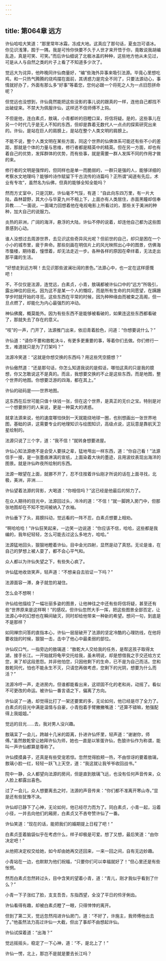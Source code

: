 ```yaml
---
---
---
```

title: 第064章 远方
---





许仙哈哈大笑道：“那里常年冰霜，冻成大地。这真应了那句话，夏虫岂可语冰。你见识浅薄，囿于一隅，我是可怜你快要不久于人世才来开悟于你，竟敢说我胡编乱造，真是可笑、可笑。”而后许仙细说了北极冰盖的种种，这些地方他从未见过，可是从人与自然之类的片子上看了不知道多少次了。

觉远大为诧异，他昨晚同许仙商量好，“编”些海外异事来吸引法源。毕竟心里想吃鸡，和一只热气腾腾的烧鸡摆在面前，其诱惑力是完全不同了，只要法源动心，事情就好办了，外面有那么多“好事”等着您，您何必跟一个将死之人为一点旧怨拼命呢？

但觉远也没想到，许仙竟然能把这些没影的事儿说的跟真的一样，连他自己都找不出破绽来。不禁大为佩服许仙，这样还不信师傅不上钩。

不但是他，连白素贞，敖璃，小青都听的目瞪口呆，将信将疑。是的，这些事儿在另一个时代几乎是无人不知的东西，但却是靠着无数代人一点点的探索研究出来的。许仙，是站在巨人的肩膀上，是站在整个人类文明的肩膀上。

不能不说，整个人类文明在某些方面，同这个世界的仙佛体系可能还有些不小的差距，那就是个体的力量与思维，修行者都是精英中的精英。但在另一方面，却也有着自己的优势，发挥群体的优势，而有些事，就是需要一群人发挥不同的作用才做的来。

修行者的文明是强悍的，但同样也是单一而脆弱的，一群只是强的人，能够详细的考察水文地理吗？能够吟诗作赋留下千古流传的诗篇吗？正所谓“闻道有先后，术业有专攻”，虽然名为仙佛，但真的能够全知全能吗？

然而方丈室中，只是沉默，许仙毫不气馁，有道：“自此向东四万里，有一片大陆，森林碧野，其大小与华夏九州不相上下，上面亦有人类居住，赤面黑瞳却信奉异教……”一面说，一面竭力回想着他在电视电影上所看过的，那些关于美洲的种种，加大自己的说服力。

炎热的非洲，广阔的海洋，悬浮的大陆，许仙不停的说着，却连他自己都为这些图景感到心动。

谁人没想过去周游世界，去见识这些奇异风光呢？但前世的自己，却只是困在一个小小的城市里，疲于奔命。那些刻画在明信片上的风光映照出心中的图景，仿佛海市蜃楼，期待着，憧憬着，却无法走近一步。各种各样的原因在牵绊着，无法走出那平庸的生活。

“好想走到远方啊！去见识那些波澜壮阔的景色。”法源心中，也一定在这样感慨吧！

不，不仅仅是法源，连觉远，白素贞，小青，敖璃都被许仙口中的“远方”所吸引，露出神往的目光。因为这不是某一个人的慨叹，而是所有生命的共同愿望，在蹒跚学步时就开始的寻觅。这些东西在平常的时候，因为种种缘由而被束之高阁，但一旦点燃了，却能化为内心最强烈的冲动。

神仙佛魔，概莫能外。因为有些东西不是能够被看破的，如果连这些东西都看破了，那就失去了存在的意义。

“吱”的一声，门开了，法源推门出来，依旧青着脸色，问道：“你想要说什么？”

许仙道：“请你不要和敖乾决斗，有更多更重要的事，等着你们去做。你们修行一生，难道就只是为了打架吗？”

法源冷笑道：“这就是你想交换的东西吗？用这些凭空臆想？”

许仙傲然道：“还是那句话，你怎么知道我说的是假话，哪怕这真的只是我的臆想，你又怎敢说这不是真的。而且，我想要交换的不止是这些东西，而是地图，整个世界的地图。你想要泛游的四海，都在其上。”

许仙的砝码是——世界地图。

这东西在后世可能只值十块钱一张，但在这个世界，是真正的无价之宝。特别是对一个想要旅行的人来说，更是一种莫大的诱惑。

就拿法源来说，他的速度哪怕快到一天就能绕地球一圈，也别想画出一张世界地图，基础的讲，这需要专业的地理知识与绘图知识，高级点说，这玩意是靠航天卫星绘制的。

法源只说了三个字，道：“我不信！”就转身想要进屋。

许仙心知法源绝不是会受人要挟之辈，猛地甩出一样东西，道：“你自己看！”法源信手一接，是一张墨痕淋漓的宣纸，上面染着大块的墨迹，且用波纹表现出海洋的图景。就是许仙昨夜所绘制的东西。

法源一眼望在上面，就挪不开了，忍不住按着许仙刚才所说的话在上面寻找，北极，美洲，非洲……

许仙望着法源的背影，大喝道：“你相信吗？”这已经是他最后的努力了。

在众人期待的目光中，法源回过头，冷冷的道：“不信！”就一脚跨入房门中，但那张地图却在不知不觉间被纳入了衣袖。

许仙垂下了头，肩膀抖动，觉远看的一阵不忍，白素贞想要上相劝。

“啊哈哈哈！”许仙狂笑起来，一边笑一边说道：“你应该不信，哈哈，这些都是我编的，我年纪轻轻，怎么可能去过这么多地方，哈哈。”

法源猛地回头，狠狠地瞪着许仙，目中金光四射，显然是动了真怒。无论是谁，在自己的梦想上被人耍了，都不会心平气和。

众人都以为许仙失望之下，有些失心疯了。

许仙猛地收敛笑声，轻声道：“不想亲自去验证一下吗？”

法源面容一滞，身子就忽的凝住。

怎么会不想啊！

许仙给他描绘了一幅壮丽多姿的图景，让他神往之中还有些将信将疑，甚至还有些“世界原来是这样啊！”的感叹。但许仙忽然大手一挥，把这些图景全部否定，让法源心中的幻想也在瞬间破灭，同时却给他带来一种新的希望。想问一句，到底是不是那样？

如同禅宗问答的直指本心，许仙一层层破开了法源的坚定冷酷的心理防线，在他将要收拢的时候，狠狠一击，击中了他心中最柔弱的部位。

许仙叹口气，一指旁边的敖璃道：“敖乾大人交给我的任务，是帮这孩子取得太湖，接手长江。一开始就将龟甲交托给我，虽未明说，却是想借我之手交还给方丈您，来了却这段恩怨。并非他怕您，只因他剩下的生命，已不是为自己而活。您和敖乾同代，怕也不能永生不灭，只请您再做考虑，您剩下的光阴，想要为什么而活？”

法源冷哼一声，走进房内，但谁都能看出来，这顽固不化的老和尚，动摇了。看似不可更改的命运。被许仙一番言语之下，偏离了方向。

许仙说了一通，却觉得比打了一架还要累的多，无论如何，他已经是尽了全力了。白素贞的目光中满是温情与自豪，小青抱着手臂撇撇嘴道：“还算不错嘛，勉强配得上我姐姐。”

觉远的目光……去，我对男人没兴趣。

敖璃呆了一会儿，跨越十几米的距离，扑进许仙怀里，轻声道：“谢谢你，师傅。”虽然敖乾曾让她拜许仙为师，她也一直是以笨蛋许仙，色狼许仙作为称谓，能叫一声许仙都算是尊称了。

许仙摸摸鼻子，还真是有些受宠若惊。忽然觉得脸颊一热，不由惊讶的要着敖璃，敖璃小脸一红，轻轻一跃飞上天空，道：“我这就让我爷爷收回战书。”

院中一静，众人都望向法源的房间，但是直到敖璃飞远，也没有任何声音传来，众人脸上都露出喜色。

过了一会儿，众人想要离去之时，法源的声音传来：“你们都不准离开寒山寺。”显是还有些犹豫不决。

许仙却已静下了心神，无论如何，他已经尽力而为了。同白素贞，小青一起，沿着小径，一并去向他们的厢房，白素贞又不吝夸赞许仙了一番。

许仙笑道：“现在的话，能把我们的婚期提上日程了吧！”

白素贞歪着脑袋似乎在考虑什么，样子却极是可爱。想了又想，最后笑道：“由你决定吧！”

从他把决定权交给她，如今却由她再交还回来，一来一回之间，自有无边妙趣。

小青站在一边，也默默为他们祝福，“只要你们可以幸福就好了！”但心里还是有些怅惘。

然而白素贞忽然转过头，目中含笑的望着小青，道：“青儿，刚才我似乎看到了什么？”

小青一下子涨红了脸，支支吾吾，东指西望，全没了平日的伶牙俐齿。

许仙看得有趣，却被白素贞瞪了一眼，只得悻悻的离开。

但到了第二天，觉远忽然闯进许仙房门，道：“不好了，许施主，我师傅他出去了。”他虽然法力高过许仙一大截，但出了事却不由想起许仙。

许仙试探着道：“出海？”

觉远摇摇头，稳定了一下心神，道：“不，是北上了！”

许仙一愣，北上，那岂不是就是要去长江吗？